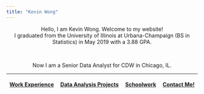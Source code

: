 ```yaml
---
title: "Kevin Wong"
---
```


<!--
HTML COMMENTS ARE WITH THE <!-- STUFF
CSS COMMENTS ARE /* */

highlight specifies the syntax highlighting style. Supported styles include default, tango, pygments, kate, monochrome, espresso, zenburn, haddock, breezedark, and textmate. Pass null to prevent syntax highlighting.

-->


<!--
try a:hover 
-->

<style>

.intro {
    text-align: right;
    /* color: #7BAFD4; */
    color: BEBEBE;
}

@media only screen and (min-width: 800px) {
    .br-mobile-break {
        display: none;
		}
}
		  
</style>

<center>Hello, I am Kevin Wong. Welcome to my website!</center>

<center>I graduated from the University of Illinois at Urbana-Champaign (BS in Statistics) in May 2019 with a 3.88 GPA.</center>

<br>

<center>Now I am a Senior Data Analyst for CDW in Chicago, IL.</center>

<hr />

<h4>
  <center>
    <a class="swag1">[Work Experience](work.html)</a><a class="br-mobile-break-2">&emsp;</a>
    <br class="br-mobile-break"><br class="br-mobile-break">
    <!--<a class="swag1">[Awards & Certificates](awards.html)</a><a class="br-mobile-break-2">&emsp;</a>-->
    <!--<br class="br-mobile-break"><br class="br-mobile-break"-->
    <a class="swag1">[Data Analysis Projects](data.html)</a><a class="br-mobile-break-2">&emsp;</a>
    <br class="br-mobile-break"><br class="br-mobile-break">
    <a class="swag1">[Schoolwork](schoolwork.html)</a><a class="br-mobile-break-2">&emsp;</a>
    <br class="br-mobile-break"><br class="br-mobile-break">
    <a class="swag1">[Contact Me!](contact.html)</a>
  </center>
</h4>



